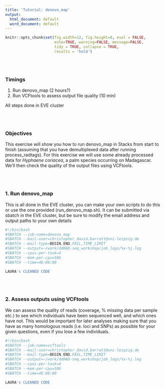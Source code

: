 ```yaml
---
title: 'Tutorial: denovo_map'
output:
  html_document: default
  word_document: default
---
```


```r
knitr::opts_chunk$set(fig.width=12, fig.height=8, eval = FALSE,
                      echo=TRUE, warning=FALSE, message=FALSE,
                      tidy = TRUE, collapse = TRUE,
                      results = 'hold')
```
\
\

### Timings 
  1. Run denovo_map (2 hours?)
  1. Run VCFtools to assess output file quality (10 min)

All steps done in EVE cluster  
  
\
\

### Objectives

This exercise will show you how to run denovo_map in Stacks from start to finish (assuming that you have demultiplexed data after running process_radtags). For this exercise we will use some already processed data for *Hyphaene coriacea*, a palm species occurring on Madagascar. We'll then check the quality of the output files using VCFtools.

\
\

### 1. Run denovo_map

This is all done in the EVE cluster, you can make your own scripts to do this or use the one provided (run_denovo_map.sh). It can be submitted via sbatch in the EVE cluster, but be sure to modify the email address and output paths to your own details

```r
#!/bin/bash                                                                                                                            
#SBATCH --job-name=denovo_map
#SBATCH --mail-user=christopher_david.barratt@uni-leipzig.de
#SBATCH --mail-type=BEGIN,END,FAIL,TIME_LIMIT
#SBATCH --output=~/work/ddRAD-seq_workshop/job_logs/%x-%j.log
#SBATCH --cpus-per-task=4 
#SBATCH --mem-per-cpu=50G
#SBATCH --time=48:00:00

LAURA's CLEANED CODE
```

\
\

### 2. Assess outputs using VCFtools

We can assess the quality of reads (coverage, % missing data per sample etc.) to see which individuals have been sequenced well, and which ones have not. This would be important for later analyses making sure that you have as many homologous reads (i.e. loci and SNPs) as possible for your given questions, even if you lose a few individuals.

```r
#!/bin/bash                                                                                                                            
#SBATCH --job-name=vcftools
#SBATCH --mail-user=christopher_david.barratt@uni-leipzig.de
#SBATCH --mail-type=BEGIN,END,FAIL,TIME_LIMIT
#SBATCH --output=~/work/ddRAD-seq_workshop/job_logs/%x-%j.log
#SBATCH --cpus-per-task=4 
#SBATCH --mem-per-cpu=50G
#SBATCH --time=48:00:00

LAURA's CLEANED CODE
```



